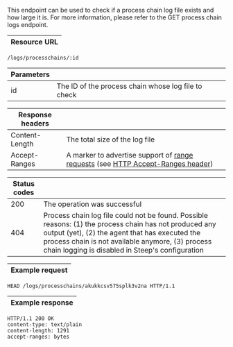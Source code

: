 This endpoint can be used to check if a process chain log file exists and how
large it is. For more information, please refer to the <DocsLink href="#get-process-chain-logs">GET process chain logs</DocsLink>
endpoint.

| Resource URL |
| ------------ |

```http
/logs/processchains/:id
```

| Parameters |                                    |
| ---------- | ---------------------------------- |
| id         | The ID of the process chain whose log file to check |

| Response headers |                                                                |
| ---------------- | -------------------------------------------------------------- |
| Content-Length   | The total size of the log file |
| Accept-Ranges    | A marker to advertise support of <a href="https://developer.mozilla.org/en-US/docs/Web/HTTP/Range_requests">range requests</a> (see <a href="https://developer.mozilla.org/en-US/docs/Web/HTTP/Headers/Accept-Ranges">HTTP Accept-Ranges header</a>) |

| Status codes |                              |
| ------------ | ---------------------------- |
| 200          | The operation was successful |
| 404          | Process chain log file could not be found. Possible reasons: (1) the process chain has not produced any output (yet), (2) the agent that has executed the process chain is not available anymore, (3) process chain logging is disabled in Steep's configuration |

| Example request |
| --------------- |

```http
HEAD /logs/processchains/akukkcsv575splk3v2na HTTP/1.1
```

| Example response |
| ---------------- |

```http
HTTP/1.1 200 OK
content-type: text/plain
content-length: 1291
accept-ranges: bytes
```
